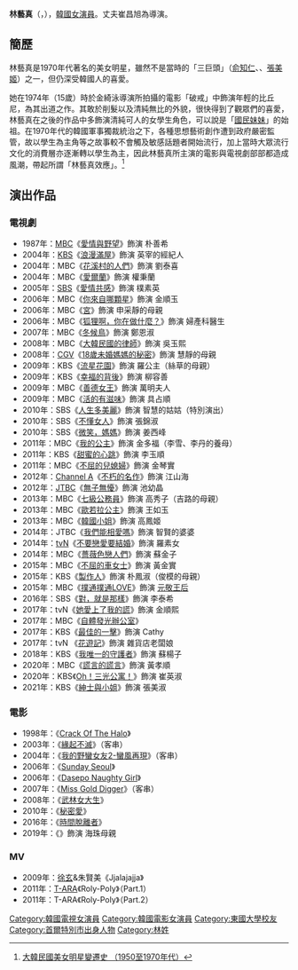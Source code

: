 {{noteTA
|G1=KO TV Show

|G2=KO Movie
}}
{{藝人
| 姓名 = 林藝真
| 類型 = 女演員
| image  = 190302 KBS2 '해피투게더4' 출근길 임예진 (1).jpg
| 本名 = 林琪熙（{{lang|ko|임기희}}）
| 羅馬拼音 = Lim Ye-jin
| 國籍 = {{ROK}}
| 出生日期 = {{birth_date_and_age|1960|1|24}}
| 出生地點 = {{KOR}}[[首爾特別市|首爾特別市]]
| 語言 = [[韓語|韓語]]、[[英語|英語]]
| 教育程度 = [[東國大學|東國大學]]戲劇電影學[[學士|學士]]
| 出道日期 = 1976年
| 配偶 = 崔昌旭
| 經紀公司 = [[YG_Entertainment|YG Entertainment]]
| imdb = 1137050
}}

'''林藝真'''（{{韓|諺=임예진|漢=林藝眞<ref>{{Cite web|url=https://newslibrary.naver.com/viewer/index.nhn?articleId=1977031200209205023&editNo=2&printCount=1&publishDate=1977-03-12&officeId=00020&pageNo=5&printNo=17058&publishType=00020|title=겹치기로 촬영펑크낸 林藝眞|publisher=[[東亞日報|東亞日報]]|date=1977-03-12|accessdate=2021-02-28}}</ref>}}，{{bd|1960年|1月24日|catIdx=Im}}），[[韓國|韓國]][[女演員|女演員]]。丈夫崔昌旭為導演。

== 簡歷 ==
林藝真是1970年代著名的美女明星，雖然不是當時的「三巨頭」（[[俞知仁|俞知仁]]、{{link-ko|丁允姬|정윤희}}、[[張美姬|張美姬]]）之一，但仍深受韓國人的喜愛。

她在1974年（15歲）時於金綺泳導演所拍攝的電影「破戒」中飾演年輕的比丘尼，為其出道之作。其敢於削髮以及清純無比的外貌，很快得到了觀眾們的喜愛，林藝真在之後的作品中多飾演清純可人的女學生角色，可以說是「[[國民妹妹|國民妹妹]]」的始祖。在1970年代的韓國軍事獨裁統治之下，各種思想藝術創作遭到政府嚴密監管，故以學生為主角等之故事較不會觸及敏感話題者開始流行，加上當時大眾流行文化的消費層亦逐漸轉以學生為主，因此林藝真所主演的電影與電視劇部部都造成風潮，帶起所謂「林藝真效應」。<ref>[http://mainlander1122.blogspot.hk/2013/04/19501970.html 大韓民國美女明星變遷史 （1950至1970年代）]</ref>

== 演出作品 ==
=== 電視劇 ===
*1987年：[[文化廣播_(韓國)|MBC]]《[[愛情與野望#1987年|愛情與野望]]》飾演 朴善希
*2004年：[[韓國放送公社|KBS]]《[[浪漫滿屋|浪漫滿屋]]》飾演 英宰的經紀人
*2004年：MBC《[[花溪村的人們|花溪村的人們]]》飾演 劉泰喜
*2004年：MBC《[[愛爾蘭_(電視劇)|愛爾蘭]]》飾演 權秉蘭
*2005年：[[SBS_(韓國)|SBS]]《[[愛情共感|愛情共感]]》飾演 樸素英
*2006年：MBC《[[你來自哪顆星|你來自哪顆星]]》飾演 金順玉
*2006年：MBC《[[宮_(2006年電視劇)|宮]]》飾演 申采靜的母親
*2006年：MBC《[[狐狸啊，你在做什麼？|狐狸啊，你在做什麼？]]》飾演 婦產科醫生
*2007年：MBC《[[冬候鳥|冬候鳥]]》飾演 鄭恩淑
*2008年：MBC《[[大韓民國的律師|大韓民國的律師]]》飾演 吳玉熙
*2008年：[[CGV|CGV]]《[[18歲未婚媽媽的秘密|18歲未婚媽媽的秘密]]》飾演 慧靜的母親
*2009年：KBS《[[流星花園_(韓國電視劇)|流星花園]]》飾演 羅公主（絲草的母親）
*2009年：KBS《[[幸福的背後|幸福的背後]]》飾演 柳容善
*2009年：MBC《[[善德女王_(電視劇)|善德女王]]》飾演 萬明夫人
*2009年：MBC《[[活的有滋味|活的有滋味]]》飾演 具占順
*2010年：SBS《[[人生多美麗|人生多美麗]]》飾演 智慧的姑姑（特別演出）
*2010年：SBS《[[不懂女人|不懂女人]]》飾演 張錦淑
*2010年：SBS《[[媽媽的慾望|微笑，媽媽]]》飾演 姜西峰
*2011年：MBC《[[我的公主|我的公主]]》飾演 金多福（李雪、李丹的養母）
*2011年：KBS《[[甜蜜的心跳|甜蜜的心跳]]》飾演 李玉順
*2011年：MBC《[[不屈的兒媳婦|不屈的兒媳婦]]》飾演 金琴實
*2012年：[[Channel_A|Channel A]]《[[不朽的名作|不朽的名作]]》飾演 江山海
*2012年：[[JTBC|JTBC]]《[[無子無懮|無子無懮]]》飾演 池幼晶
*2013年：MBC《[[七級公務員_(電視劇)|七級公務員]]》飾演 高秀子（吉路的母親）
*2013年：MBC《[[歐若拉公主|歐若拉公主]]》飾演 王如玉
*2013年：MBC《[[韓國小姐_(電視劇)|韓國小姐]]》飾演 高鳳姬
*2014年：JTBC《[[我們能相愛嗎|我們能相愛嗎]]》飾演 智賢的婆婆
*2014年：[[tvN|tvN]]《[[不要戀愛要結婚|不要戀愛要結婚]]》飾演 羅素女
*2014年：MBC《[[薔薇色戀人們|薔薇色戀人們]]》飾演 蘇金子
*2015年：MBC《[[不屈的車女士|不屈的車女士]]》飾演 黃金實
*2015年：KBS《[[製作人的那些事|製作人]]》飾演 朴鳳淑（俊模的母親）
*2015年：MBC《[[撲通撲通LOVE|撲通撲通LOVE]]》飾演 [[元敬王后|元敬王后]]
*2016年：SBS《[[對，就是那樣|對，就是那樣]]》飾演 李泰希
*2017年：tvN《[[她愛上了我的謊_(韓國電視劇)|她愛上了我的謊]]》飾演 金順熙
*2017年：MBC《[[自體發光辦公室|自體發光辦公室]]》
*2017年：KBS《[[最佳的一擊|最佳的一擊]]》飾演 Cathy
*2017年：tvN 《[[花遊記|花遊記]]》飾演 雜貨店老闆娘
*2018年：KBS《[[我唯一的守護者|我唯一的守護者]]》飾演 蘇楊子
*2020年：MBC《[[謊言的謊言|謊言的謊言]]》飾演 黃孝順
*2020年：KBS《[[Oh！三光公寓！|Oh！三光公寓！]]》飾演 崔英淑
*2021年：KBS《[[紳士與小姐|紳士與小姐]]》飾演 張美淑

=== 電影 ===
*1998年：《[[Crack_Of_The_Halo|Crack Of The Halo]]》
*2003年：《[[緣起不滅|緣起不滅]]》（客串）
*2004年：《[[我的野蠻女友2-蠻風再現|我的野蠻女友2-蠻風再現]]》（客串）
*2006年：《[[Sunday_Seoul|Sunday Seoul]]》
*2006年：《[[Dasepo_Naughty_Girl|Dasepo Naughty Girl]]》
*2007年：《[[Miss_Gold_Digger|Miss Gold Digger]]》（客串）
*2008年：《[[武林女大生|武林女大生]]》
*2010年：《[[秘密愛_(2010年電影)|秘密愛]]》
*2016年：《[[時間脫離者|時間脫離者]]》
*2019年：《{{link-ko|怎麼就，結婚了|어쩌다, 결혼}}》飾演 海珠母親

=== MV ===
*2009年：[[徐玄|徐玄]]&朱賢美《Jjalajajja》 
*2011年：[[T-ara|T-ARA]]《Roly-Poly》（Part.1）
*2011年：T-ARA《Roly-Poly》（Part.2）


{{DEFAULTSORT:Im Ye Jin}}
{{YG Entertainment}}
{{百想藝術大賞}}
[[Category:韓國電視女演員|Category:韓國電視女演員]]
[[Category:韓國電影女演員|Category:韓國電影女演員]]
[[Category:東國大學校友|Category:東國大學校友]]
[[Category:首爾特別市出身人物|Category:首爾特別市出身人物]]
[[Category:林姓|Category:林姓]]